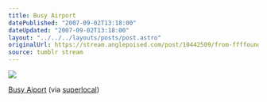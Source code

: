```yaml
---
title: Busy Airport
datePublished: "2007-09-02T13:18:00"
dateUpdated: "2007-09-02T13:18:00"
layout: "../../../layouts/posts/post.astro"
originalUrl: https://stream.anglepoised.com/post/10442509/from-ffffound-via-monoscope
source: tumblr stream
---
```


![](/images/notes/busy-airport.jpg)

[Busy Aiport](https://www.flickr.com/photos/superlocal/273964362/) (via [superlocal](http://flickr.com/photos/superlocal))
